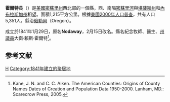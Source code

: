 {{noteTA
|T=zh-hans:霍尔特县 (密苏里州);zh-hk:霍爾特縣 (密蘇里州);zh-tw:霍爾特郡 (密蘇里州);
|1=zh-hans:县;zh-hk:縣;zh-tw:郡;
}}
<!--[[File:Map_of_Missouri_highlighting_Holt_County.svg|250px]]-->
{{Infobox U.S. County
| county = 霍爾特縣
| state = 密蘇里州
| en county = Holt County
| en state = Missouri
| seal =               <!--image of county seal -->
| founded year = [[1841|1841]]
| founded date = February 5
| seat wl = Oregon
| largest city wl = Mound City
| area mi = 469
| area km = 1,215
| area land mi = 462
| area land km = 1,196
| area water mi = 7
| area water km = 19
| area percentage = 1.53
| census yr = 2000
| pop = 5,351
| density mi = 12
| density km = 4
| time zone = Central
| UTC offset = -6
| DST offset = -5
| footnotes = 
| web = www.nwmorcog.org/profiles/holt/index.htm
| named for = [[David_Rice_Holt|David Rice Holt]]
}}
'''霍爾特县'''（{{lang-en|Holt County}}）是[[美國|美國]][[密蘇里州|密蘇里州]]西北部的一個縣，西、南隔[[密蘇里河|密蘇里河]]與[[堪薩斯州|堪薩斯州]]和[[內布拉斯加州|內布拉斯加州]]相望。面積1,215平方公里。根據[[美國2000年人口普查|美國2000年人口普查]]，共有人口5,351人。縣治[[俄勒岡_(密蘇里州)|俄勒岡]]（Oregon）。

成立於1841年1月29日，原名'''Nodaway'''，2月15日改名。縣名紀念牧師、醫生、[[密蘇里州州議會|州議員]]大衛·賴斯·霍爾特<ref>Kane, J. N. and C. C. Aiken. The American Counties: Origins of County Names Dates of Creation and Population Data 1950-2000. Lanham, MD.: Scarecrow Press, 2005.</ref>。

==参考文献==
<div class="references-small">
<references />
</div>

[[Category:密蘇里州行政區劃|H]]
[[Category:1841年建立的聚居地|Category:1841年建立的聚居地]]